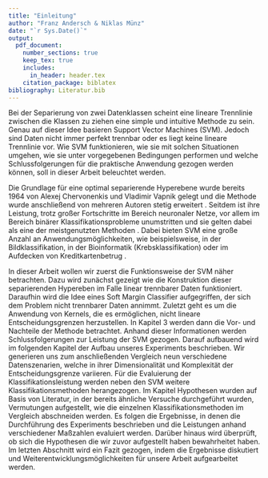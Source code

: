 ```yaml
---
title: "Einleitung"
author: "Franz Andersch & Niklas Münz"
date: "`r Sys.Date()`"
output: 
  pdf_document:
    number_sections: true
    keep_tex: true
    includes:
      in_header: header.tex
    citation_package: biblatex
bibliography: Literatur.bib
---
```

Bei der Separierung von zwei Datenklassen scheint eine lineare Trennlinie zwischen die Klassen zu ziehen eine simple und intuitive Methode zu sein. Genau auf dieser Idee basieren Support Vector Machines (SVM). Jedoch sind Daten nicht immer perfekt trennbar oder es liegt keine lineare Trennlinie vor. Wie SVM funktionieren, wie sie mit solchen Situationen umgehen, wie sie unter vorgegebenen Bedingungen performen und welche Schlussfolgerungen für die praktische Anwendung gezogen werden können, soll in dieser Arbeit beleuchtet werden.

Die Grundlage für eine optimal separierende Hyperebene wurde bereits 1964 von Alexej Chervonenkis und Vladimir Vapnik gelegt und die Methode wurde anschließend von mehreren Autoren stetig erweitert \parencite{vapnikEstimationDependencesBased2006}. Seitdem ist ihre Leistung, trotz großer Fortschritte im Bereich neuronaler Netze, vor allem im Bereich binärer Klassifikationsprobleme unumstritten und sie gelten dabei als eine der meistgenutzten Methoden \parencite{soofiClassificationTechniquesMachine2017}. Dabei bieten SVM eine große Anzahl an Anwendungsmöglichkeiten, wie beispielsweise, in der Bildklassifikation, in der Bioinformatik (Krebsklassifikation) oder im Aufdecken von Kreditkartenbetrug \parencite{cervantesComprehensiveSurveySupport2020}. 

In dieser Arbeit wollen wir zuerst die Funktionsweise der SVM näher betrachten. Dazu wird zunächst gezeigt wie die Konstruktion dieser separierenden Hypereben im Falle linear trennbarer Daten funktioniert. Daraufhin wird die Idee eines Soft Margin Classifier aufgegriffen, der sich dem Problem nicht trennbarer Daten annimmt. Zuletzt geht es um die Anwendung von Kernels, die es ermöglichen, nicht lineare Entscheidungsgrenzen herzustellen.\newline
In Kapitel 3 werden dann die Vor- und Nachteile der Methode betrachtet. Anhand dieser Informationen werden Schlussfolgerungen zur Leistung der SVM gezogen. Darauf aufbauend wird im folgenden Kapitel der Aufbau unseres Experiments beschrieben. Wir generieren uns zum anschließenden Vergleich neun verschiedene Datenszenarien, welche in ihrer Dimensionalität und Komplexität der Entscheidungsgrenze variieren. Für die Evaluierung der Klassifikationsleistung werden neben den SVM weitere Klassifikationsmethoden herangezogen.\newline
Im Kapitel Hypothesen wurden auf Basis von Literatur, in der bereits ähnliche Versuche durchgeführt wurden, Vermutungen aufgestellt, wie die einzelnen Klassifikationsmethoden im Vergleich abschneiden werden.\newline
Es folgen die Ergebnisse, in denen die Durchführung des Experiments beschrieben und die Leistungen anhand verschiedener Maßzahlen evaluiert werden. Darüber hinaus wird überprüft, ob sich die Hypothesen die wir zuvor aufgestellt haben bewahrheitet haben. Im letzten Abschnitt wird ein Fazit gezogen, indem die Ergebnisse diskutiert und Weiterentwicklungsmöglichkeiten für unsere Arbeit aufgearbeitet werden.

